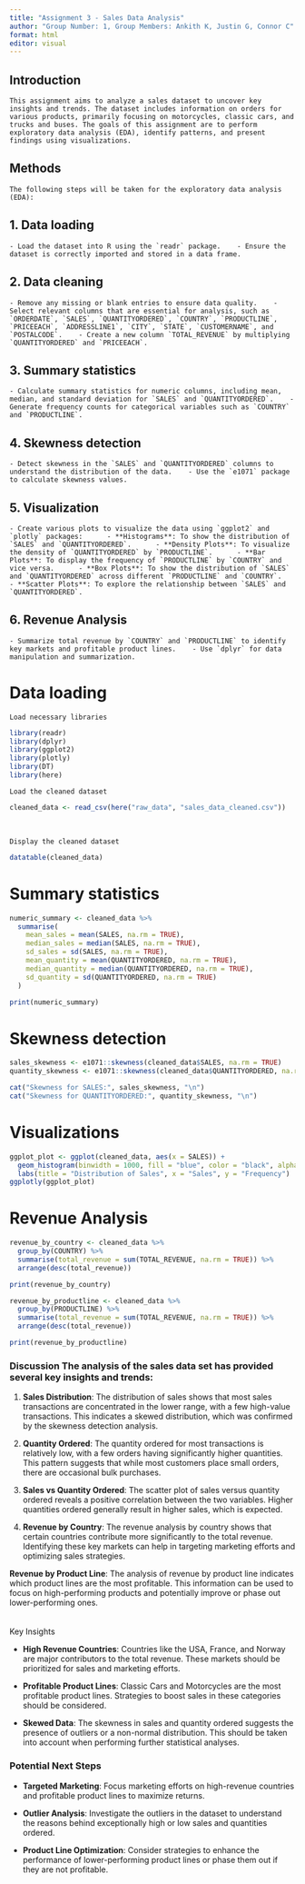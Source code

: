```yaml
---
title: "Assignment 3 - Sales Data Analysis"
author: "Group Number: 1, Group Members: Ankith K, Justin G, Connor C"
format: html
editor: visual
---
```


## Introduction

```         
This assignment aims to analyze a sales dataset to uncover key insights and trends. The dataset includes information on orders for various products, primarily focusing on motorcycles, classic cars, and trucks and buses. The goals of this assignment are to perform exploratory data analysis (EDA), identify patterns, and present findings using visualizations.
```

## Methods

```         
The following steps will be taken for the exploratory data analysis (EDA):
```

## 1. Data loading 

```         
- Load the dataset into R using the `readr` package.    - Ensure the dataset is correctly imported and stored in a data frame.
```

##   2. Data cleaning 

```         
- Remove any missing or blank entries to ensure data quality.    - Select relevant columns that are essential for analysis, such as `ORDERDATE`, `SALES`, `QUANTITYORDERED`, `COUNTRY`, `PRODUCTLINE`, `PRICEEACH`, `ADDRESSLINE1`, `CITY`, `STATE`, `CUSTOMERNAME`, and `POSTALCODE`.    - Create a new column `TOTAL_REVENUE` by multiplying `QUANTITYORDERED` and `PRICEEACH`.
```

##   3. Summary statistics  

```         
- Calculate summary statistics for numeric columns, including mean, median, and standard deviation for `SALES` and `QUANTITYORDERED`.    - Generate frequency counts for categorical variables such as `COUNTRY` and `PRODUCTLINE`.
```

##    4. Skewness detection  

```         
- Detect skewness in the `SALES` and `QUANTITYORDERED` columns to understand the distribution of the data.    - Use the `e1071` package to calculate skewness values. 
```

##    5. Visualization   

```         
- Create various plots to visualize the data using `ggplot2` and `plotly` packages:      - **Histograms**: To show the distribution of `SALES` and `QUANTITYORDERED`.      - **Density Plots**: To visualize the density of `QUANTITYORDERED` by `PRODUCTLINE`.      - **Bar Plots**: To display the frequency of `PRODUCTLINE` by `COUNTRY` and vice versa.      - **Box Plots**: To show the distribution of `SALES` and `QUANTITYORDERED` across different `PRODUCTLINE` and `COUNTRY`.      - **Scatter Plots**: To explore the relationship between `SALES` and `QUANTITYORDERED`.
```

##   6. Revenue Analysis 

```         
- Summarize total revenue by `COUNTRY` and `PRODUCTLINE` to identify key markets and profitable product lines.    - Use `dplyr` for data manipulation and summarization.
```

#   Data loading  

```         
Load necessary libraries
```

```r
library(readr)
library(dplyr)
library(ggplot2)
library(plotly)
library(DT)
library(here)

```

```         
Load the cleaned dataset
```

```r
cleaned_data <- read_csv(here("raw_data", "sales_data_cleaned.csv"))
```

\

```         
Display the cleaned dataset
```

```r
datatable(cleaned_data)
```

#  Summary statistics  

```r
numeric_summary <- cleaned_data %>%
  summarise(
    mean_sales = mean(SALES, na.rm = TRUE),
    median_sales = median(SALES, na.rm = TRUE),
    sd_sales = sd(SALES, na.rm = TRUE),
    mean_quantity = mean(QUANTITYORDERED, na.rm = TRUE),
    median_quantity = median(QUANTITYORDERED, na.rm = TRUE),
    sd_quantity = sd(QUANTITYORDERED, na.rm = TRUE)
  )

print(numeric_summary)
```

#  Skewness detection 

```r
sales_skewness <- e1071::skewness(cleaned_data$SALES, na.rm = TRUE)
quantity_skewness <- e1071::skewness(cleaned_data$QUANTITYORDERED, na.rm = TRUE)

cat("Skewness for SALES:", sales_skewness, "\n")
cat("Skewness for QUANTITYORDERED:", quantity_skewness, "\n")
```

#  Visualizations 

```r
ggplot_plot <- ggplot(cleaned_data, aes(x = SALES)) +
  geom_histogram(binwidth = 1000, fill = "blue", color = "black", alpha = 0.7) +
  labs(title = "Distribution of Sales", x = "Sales", y = "Frequency")
ggplotly(ggplot_plot)
```

#   Revenue Analysis  

```r
revenue_by_country <- cleaned_data %>%
  group_by(COUNTRY) %>%
  summarise(total_revenue = sum(TOTAL_REVENUE, na.rm = TRUE)) %>%
  arrange(desc(total_revenue))

print(revenue_by_country)
```

```r
revenue_by_productline <- cleaned_data %>%
  group_by(PRODUCTLINE) %>%
  summarise(total_revenue = sum(TOTAL_REVENUE, na.rm = TRUE)) %>%
  arrange(desc(total_revenue))

print(revenue_by_productline)
```

###  Discussion    The analysis of the sales data set has provided several key insights and trends:

1.  **Sales Distribution**: The distribution of sales shows that most sales transactions are concentrated in the lower range, with a few high-value transactions. This indicates a skewed distribution, which was confirmed by the skewness detection analysis.

2.  **Quantity Ordered**: The quantity ordered for most transactions is relatively low, with a few orders having significantly higher quantities. This pattern suggests that while most customers place small orders, there are occasional bulk purchases.

3.  **Sales vs Quantity Ordered**: The scatter plot of sales versus quantity ordered reveals a positive correlation between the two variables. Higher quantities ordered generally result in higher sales, which is expected.

4.  **Revenue by Country**: The revenue analysis by country shows that certain countries contribute more significantly to the total revenue. Identifying these key markets can help in targeting marketing efforts and optimizing sales strategies.

**Revenue by Product Line**: The analysis of revenue by product line indicates which product lines are the most profitable. This information can be used to focus on high-performing products and potentially improve or phase out lower-performing ones.\
\
\
Key Insights

-   **High Revenue Countries**: Countries like the USA, France, and Norway are major contributors to the total revenue. These markets should be prioritized for sales and marketing efforts.

-   **Profitable Product Lines**: Classic Cars and Motorcycles are the most profitable product lines. Strategies to boost sales in these categories should be considered.

-   **Skewed Data**: The skewness in sales and quantity ordered suggests the presence of outliers or a non-normal distribution. This should be taken into account when performing further statistical analyses.

### Potential Next Steps

-   **Targeted Marketing**: Focus marketing efforts on high-revenue countries and profitable product lines to maximize returns.

-   **Outlier Analysis**: Investigate the outliers in the dataset to understand the reasons behind exceptionally high or low sales and quantities ordered.

-   **Product Line Optimization**: Consider strategies to enhance the performance of lower-performing product lines or phase them out if they are not profitable.
